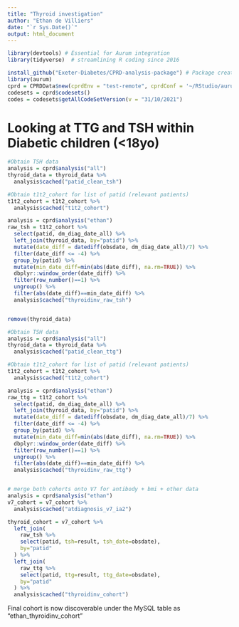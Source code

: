 ```yaml
---
title: "Thyroid investigation"
author: "Ethan de Villiers"
date: "`r Sys.Date()`"
output: html_document
---
```


``` r

library(devtools) # Essential for Aurum integration
library(tidyverse)  # streamlining R coding since 2016

install_github("Exeter-Diabetes/CPRD-analysis-package") # Package created by Exeter University to work with CPRD data
library(aurum)
cprd = CPRDData$new(cprdEnv = "test-remote", cprdConf = '~/RStudio/aurum.yaml')
codesets = cprd$codesets()
codes = codesets$getAllCodeSetVersion(v = "31/10/2021")
```

# Looking at TTG and TSH within Diabetic children (<18yo)

``` r
#Obtain TSH data
analysis = cprd$analysis("all")
thyroid_data = thyroid_data %>% 
  analysis$cached("patid_clean_tsh")

#Obtain t1t2_cohort for list of patid (relevant patients)
t1t2_cohort = t1t2_cohort %>%
  analysis$cached("t1t2_cohort")

analysis = cprd$analysis("ethan")
raw_tsh = t1t2_cohort %>%
  select(patid, dm_diag_date_all) %>%
  left_join(thyroid_data, by="patid") %>%
  mutate(date_diff = datediff(obsdate, dm_diag_date_all)/7) %>%
  filter(date_diff <= -4) %>%
  group_by(patid) %>%
  mutate(min_date_diff=min(abs(date_diff), na.rm=TRUE)) %>%
  dbplyr::window_order(date_diff) %>%
  filter(row_number()==1) %>%
  ungroup() %>%
  filter(abs(date_diff)==min_date_diff) %>%
  analysis$cached("thyroidinv_raw_tsh")


remove(thyroid_data)
```

``` r
#Obtain TSH data
analysis = cprd$analysis("all")
thyroid_data = thyroid_data %>% 
  analysis$cached("patid_clean_ttg")

#Obtain t1t2_cohort for list of patid (relevant patients)
t1t2_cohort = t1t2_cohort %>%
  analysis$cached("t1t2_cohort")

analysis = cprd$analysis("ethan")
raw_ttg = t1t2_cohort %>%
  select(patid, dm_diag_date_all) %>%
  left_join(thyroid_data, by="patid") %>%
  mutate(date_diff = datediff(obsdate, dm_diag_date_all)/7) %>%
  filter(date_diff <= -4) %>%
  group_by(patid) %>%
  mutate(min_date_diff=min(abs(date_diff), na.rm=TRUE)) %>%
  dbplyr::window_order(date_diff) %>%
  filter(row_number()==1) %>%
  ungroup() %>%
  filter(abs(date_diff)==min_date_diff) %>%
  analysis$cached("thyroidinv_raw_ttg")



```

``` r
# merge both cohorts onto V7 for antibody + bmi + other data
analysis = cprd$analysis("ethan")
v7_cohort = v7_cohort %>%
  analysis$cached("atdiagnosis_v7_ia2")

thyroid_cohort = v7_cohort %>%
  left_join(
    raw_tsh %>% 
    select(patid, tsh=result, tsh_date=obsdate),
    by="patid"
  ) %>%
  left_join(
    raw_ttg %>% 
    select(patid, ttg=result, ttg_date=obsdate),
    by="patid"
  ) %>%
  analysis$cached("thyroidinv_cohort")
```

Final cohort is now discoverable under the MySQL table as "ethan_thyroidinv_cohort"
